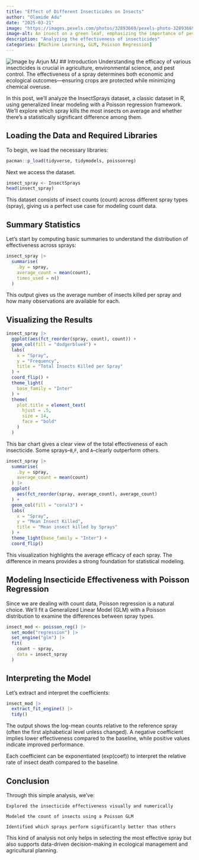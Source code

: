```yaml
---
title: "Effect of Different Insecticides on Insects"
author: "Olamide Adu"
date: "2025-03-21"
image: "https://images.pexels.com/photos/32893669/pexels-photo-32893669.jpeg"
image-alt: An insect on a green leaf, emphasizing the importance of pest control in agricultural and ecological contexts.
description: "Analyzing the effectiveness of insecticides"
categories: [Machine Learning, GLM, Poisson Regression]
---
```


![Image by Arjun MJ](https://images.pexels.com/photos/14944259/pexels-photo-14944259.jpeg)
## Introduction
Understanding the efficacy of various insecticides is crucial in agriculture, environmental science, and pest control. The effectiveness of a spray determines both economic and ecological outcomes—ensuring crops are protected while minimizing chemical overuse.

In this post, we’ll analyze the InsectSprays dataset, a classic dataset in R, using generalized linear modeling with a Poisson regression framework. We’ll explore which spray kills the most insects on average and whether there's a statistically significant difference among them.

## Loading the Data and Required Libraries

To begin, we load the necessary libraries:
```r
pacman::p_load(tidyverse, tidymodels, poissonreg)
```

Next we access the dataset.
```r
insect_spray <- InsectSprays
head(insect_spray)
```

This dataset consists of insect counts (count) across different spray types (spray), giving us a perfect use case for modeling count data.

## Summary Statistics

Let’s start by computing basic summaries to understand the distribution of effectiveness across sprays:

```r
insect_spray |> 
  summarise(
    .by = spray,
    average_count = mean(count),
    times_used = n()
  )
```
This output gives us the average number of insects killed per spray and how many observations are available for each.

## Visualizing the Results

```r
insect_spray |> 
  ggplot(aes(fct_reorder(spray, count), count)) +
  geom_col(fill = "dodgerblue4") +
  labs(
    x = "Spray",
    y = "Frequency",
    title = "Total Insects Killed per Spray"
  ) +
  coord_flip() +
  theme_light(
    base_family = "Inter"
  ) +
  theme(
    plot.title = element_text(
      hjust = .5,
      size = 14,
      face = "bold"
    )    
  )
```
This bar chart gives a clear view of the total effectiveness of each insecticide. Some sprays--`B`,`F`, and `A`--clearly outperform others.
```r
insect_spray |> 
  summarise(
    .by = spray,
    average_count = mean(count)
  ) |> 
  ggplot(
    aes(fct_reorder(spray, average_count), average_count)
  ) +
  geom_col(fill = "coral3") +
  labs(
    x = "Spray",
    y = "Mean Insect Killed",
    title = "Mean insect killed by Sprays"
  ) +
  theme_light(base_family = "Inter") +
  coord_flip()
```

This visualization highlights the average efficacy of each spray. The difference in means provides a strong foundation for statistical modeling.

## Modeling Insecticide Effectiveness with Poisson Regression

Since we are dealing with count data, Poisson regression is a natural choice. We’ll fit a Generalized Linear Model (GLM) with a Poisson distribution to examine the differences between spray types.
```r
insect_mod <- poisson_reg() |> 
  set_mode("regression") |> 
  set_engine("glm") |> 
  fit(
    count ~ spray,
    data = insect_spray
  )
```

## Interpreting the Model

Let’s extract and interpret the coefficients:
```r
insect_mod |> 
  extract_fit_engine() |> 
  tidy()
```

The output shows the log-mean counts relative to the reference spray (often the first alphabetical level unless changed). A negative coefficient implies lower effectiveness compared to the baseline, while positive values indicate improved performance.

Each coefficient can be exponentiated (exp(coef)) to interpret the relative rate of insect death compared to the baseline.

## Conclusion

Through this simple analysis, we’ve:

    Explored the insecticide effectiveness visually and numerically

    Modeled the count of insects using a Poisson GLM

    Identified which sprays perform significantly better than others

This kind of analysis not only helps in selecting the most effective spray but also supports data-driven decision-making in ecological management and agricultural planning.